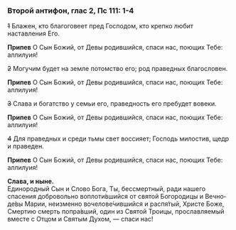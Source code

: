 ### Второй антифон, глас 2, Пс 111: 1-4

~~1~~ Блажен, кто благоговеет пред Господом, кто крепко любит наставления Его.

**Припев** О Сын Божий, от Девы родившийся, спаси нас, поющих Тебе: аллилуия!

~~2~~ Могучим будет на земле потомство его; род праведных благословен.

**Припев** О Сын Божий, от Девы родившийся, спаси нас, поющих Тебе: аллилуия!

~~3~~ Слава и богатство у семьи его, праведность его пребудет вовеки.

**Припев** О Сын Божий, от Девы родившийся, спаси нас, поющих Тебе: аллилуия!

~~4~~ Для праведных и среди тьмы свет воссияет; Господь милостив, щедр и праведен.

**Припев** О Сын Божий, от Девы родившийся, спаси нас, поющих Тебе: аллилуия!

**Слава, и ныне.**  
Единородный Сын и Сло­во Бо­га,
Ты, бессмертный, ради нашего спасения добровольно во­плоти́вшийся
от святой Бого­ро­дицы и Вечно­де́вы Ма­рии,
неизменно воче­ло­ве́чившийся
и рас­пя́­тый, Хри­сте Боже, Смер­тию смерть попра́в­ший,
один из Свя­той Тро­ицы,
прославляемый вместе с От­цом и Свя­тым Ду­хом, — спаси нас!
